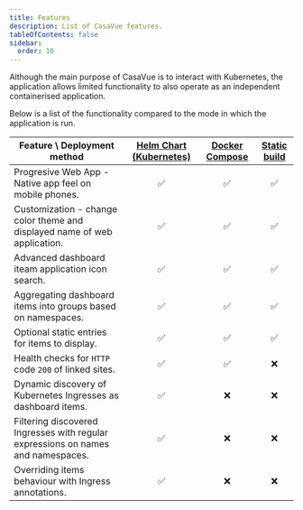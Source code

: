 ```yaml
---
title: Features
description: List of CasaVue features.
tableOfContents: false
sidebar:
  order: 10
---
```


Although the main purpose of CasaVue is to interact with Kubernetes, the application allows limited functionality to also operate as an independent containerised application.

Below is a list of the functionality compared to the mode in which the application is run.

| Feature \ Deployment method | [Helm Chart (Kubernetes)](/deployment/deploy_helm_chart) | [Docker Compose](/deployment/deploy_docker/#usage) | [Static build](/deployment/deploy_docker/#static-mode) |
| --- | :---: | :---: | :---: |
| Progresive Web App - Native app feel on mobile phones. | ✅ | ✅ | ✅ |
| Customization - change color theme and displayed name of web application. | ✅ | ✅ | ✅ |
| Advanced dashboard iteam application icon search. | ✅ | ✅ | ✅ |
| Aggregating dashboard items into groups based on namespaces. | ✅ | ✅ | ✅ |
| Optional static entries for items to display. | ✅ | ✅ | ✅ |
| Health checks for `HTTP` code `200` of linked sites. | ✅ | ✅ | ❌ |
| Dynamic discovery of Kubernetes Ingresses as dashboard items. | ✅ | ❌ | ❌ |
| Filtering discovered Ingresses with regular expressions on names and namespaces. | ✅ | ❌ | ❌ |
| Overriding items behaviour with Ingress annotations. | ✅ | ❌ | ❌ |
